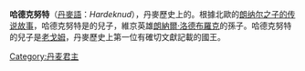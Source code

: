 {{Multiple issues|
{{Expand language|1=en|time=2020-11-10T04:33:25+00:00}}
{{Unreferenced|time=2020-11-10T04:33:25+00:00}}
}}
'''哈德克努特'''（[[丹麥語|丹麥語]]：''Hardeknud''），丹麥歷史上的{{le|傳說國王|List of legendary kings of Denmark}}。根據北歐的[[朗纳尔之子的传说故事|朗纳尔之子的传说故事]]，哈德克努特是{{le|蛇眼西居爾|Sigurd Snake-in-the-Eye}}的兒子，維京英雄[[朗納爾·洛德布羅克|朗納爾·洛德布羅克]]的孫子。哈德克努特的兒子是[[老戈姆|老戈姆]]，丹麥歷史上第一位有確切文獻記載的國王。

{{丹麥君主}}

[[Category:丹麦君主|Category:丹麦君主]]